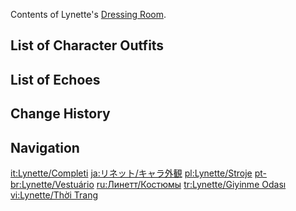 {{CharacterTabs}}
Contents of Lynette's [[Dressing Room]].

==List of Character Outfits==
{{Outfits by Category Table|Lynette Outfits|nocharacter=1}}

==List of Echoes==
{{Echoes by Category Table|Lynette Echoes|nocharacter=1}}

==Change History==
{{Change History|4.0}}

==Navigation==
{{Character Navbox|Dressing Room}}

[[it:Lynette/Completi]]
[[ja:リネット/キャラ外観]]
[[pl:Lynette/Stroje]]
[[pt-br:Lynette/Vestuário]]
[[ru:Линетт/Костюмы]]
[[tr:Lynette/Giyinme Odası]]
[[vi:Lynette/Thời Trang]]